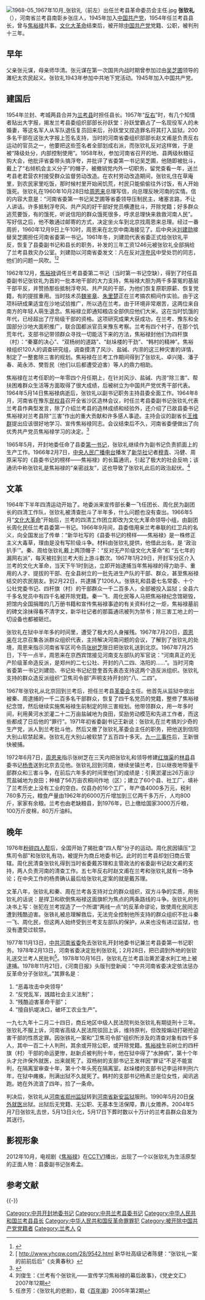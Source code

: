 [[File:1968-05_1967年10月_张钦礼（前左）出任兰考县革命委员会主任.jpg|thumb]]
'''张钦礼'''（{{bd|1927年||2004年|5月7日|catIdx=Z}}），河南省兰考县南彰乡张庄人，1945年加入[[中国共产党|中国共产党]]，1954年任兰考县县长，曾与[[焦裕禄|焦裕禄]]共事。[[文化大革命|文化大革命]]结束后，被开除[[中国共产党|中国共产党]]党籍、公职，被判刑十三年。

==早年==
父亲张元谋，母亲师华清。张元谋在第一次国共内战时期曾参加过由[[吴芝圃|吴芝圃]]领导的濉杞太农民起义。张钦礼1943年参加中共地下党活动。1945年加入中国共产党。

== 建国后 ==
1954年兰封、考城两县合并为[[兰考县|兰考县]]时担任县长。1957年“[[反右|反右]]”时，有几个知情者贴出大字报，揭发兰考县委组织部部长孙跃堂：孙跃堂霸占了一名现役军人的未婚妻，等这名军人从军队退伍复员回来后，孙跃堂又捏造罪名将其打入监狱。200多名干部在这张大字报上签名支持，当时的河南省委组织部部长赵文甫是负责反右运动的官员之一，他要把这些签名者全部划成右派，而张钦礼反对这样做，于是被“降级处分，内部控制使用”。1958年秋，参加河南省召开的地、县两级秋粮征购大会，他批评省委带头搞浮夸，并批评了省委第一书记吴芝圃，他随即被批斗，戴上了“右倾机会主义分子”的帽子，被撤销党内外一切职务，留党查看一年，送兰考县老君营农村接受群众监督劳动改造。在农村劳动改造期间，张钦礼住在草庵里，到农民家里吃饭，那时候村里开始闹饥荒，村民只能偷偷往外讨饭，有人开始饿死。张钦礼在1960年10月28日给[[周恩来|周恩来]]总理写信，向总理反映河南的实情。信的内容大意是：“河南省委第一书记吴芝圃等省委领导压制民主，堵塞言路，不让人讲话。许多抵制浮夸风、共产风的好干部好党员横遭批斗，开除党籍；好多群众逃荒要饭，有的饿死，听说信阳的群众饿死很多，呼求总理快来救救河南人民”。写好信之后，他不敢通过邮寄的方式，决定坐火车到北京找周恩来总理。经过一番周折，1960年12月9日上午10时，周恩来在北京中南海接见了。后中央派[[刘建勋|刘建勋]]接替吴芝圃担任河南省委第一书记。1961年冬，刘建勋代表省委正式给张钦礼平反，恢复了县委副书记和县长的职务，补发的三年工资1246元被张钦礼全部捐给了兰考县救灾办公室。刘建勋以河南省委发文：凡在反对[[浮夸风|浮夸风]]中受处罚的同志，他们的问题一风吹。<ref name="thc">{{cite journal|title=为张钦礼所做的申诉|author=陈健|url=|journal=中国焦点|publisher=|issue=1|doi=|others=|year=2004|volume=|page=|pmid=}}</ref><ref name="cj">[ http://www.yhcqw.com/28/9542.html {{Wayback|url=http://www.yhcqw.com/28/9542.html |date=20191005132632 }} 新华社高级记者陈健：“张钦礼一案的前前后后”《炎黄春秋》</ref>

1962年12月，[[焦裕禄|焦裕禄]]调任兰考县委第二书记（当时第一书记空缺），得到了时任县委副书记张钦礼为首的一批本地干部的大力支持，焦裕禄大胆为两千多蒙冤的基层干部平反，并赞扬那些抵制浮夸风、共产风的干部，为他们恢复原职原薪、恢复党籍，有的提拔重用。当时技术员[[魏鉴章|魏鉴章]]、[[朱里楚|朱里楚]]正在兰考搞农桐间作实验。由于这项科研成果适宜在沙地试验推广，所以选在兰考。由于环境非常艰苦，这两位来自南方的年轻人萌生退念。焦裕禄立即通知粮店全部供应他们大米。这在当时饥饿的年代，已经超出了厅局级干部的资格。这项研究成果大获成功，在兰考、豫东和全国部分沙地大面积推广，联合国都派官员来豫东考察。兰考有四个村子，在那个饥荒年代，支部书记带领群众寻找一切能活下来的方法，焦裕禄封他们为四杆旗（村）：“秦寨的决心”、“双杨树的道路”、“赵垛楼的干劲”、“韩村的精神”。焦裕禄组织120人的调查研究组，调查摸清了风沙、盐碱、内涝的这三种灾害的详情，制定了一整套除三害的规划。焦裕禄在兰考工作期间得到了张钦礼、卓兴隆、潘子春、蔺永沛、樊哲民（他们以后都遭受迫害）等人的鼎力相助。{{r|thc}}

焦裕禄在兰考任职的一年零四个月任期上，在针对风沙、盐碱、内涝“除三害”、帮扶困难群众生活等方面取得了很大成绩，后被树立为中国共产党优秀干部代表。1964年5月14日焦裕禄病逝后，张钦礼以副书记职务主持县委全面工作。1964年8月，河南省在豫东[[民权县|民权县]]召开全省沙区造林会议，时任兰考县委副书记张钦礼代表兰考县作典型发言，除了介绍兰考县的造林成绩和经验外，还介绍了已故县委书记焦裕禄对兰考县除“三害”作出的重大贡献和许多感人事迹。主持会议的副省长[[王维群|王维群]]提出应该很好地学习、宣传焦裕禄同志。会议结束后不久，河南省委便做出了向优秀共产党员焦裕禄学习的决定。<ref>{{Cite web |url=http://sn.people.com.cn/n/2014/0828/c354836-22139275.html |title=《“县委书记焦裕禄”被树为典型始末》，发表于[[人民网|人民网]]，2014年08月28日 |access-date=2014年9月14日 |archive-date=2016年3月4日 |archive-url=https://web.archive.org/web/20160304103931/http://sn.people.com.cn/n/2014/0828/c354836-22139275.html }}</ref>

1965年5月，开封地委任命了县委[[第一书记|第一书记]]，张钦礼继续作为副书记负责抓面上的生产工作。1966年2月7日，[[中央人民广播电台|中央人民广播电台]]播发了[[新华社|新华社]]记者[[穆青|穆青]]、冯健、周原采写的《县委书记的榜样——焦裕禄》的长篇通讯，引起了极大的社会反响；该通讯中称张钦礼是焦裕禄的“亲密战友”，这也导致了张钦礼此后的政治起伏。<ref>刘俊生：《兰考有个张钦礼——宣传学习焦裕禄的幕后故事》，《党史文汇》 2007年12期</ref>

== 文革 ==
1964年下半年四清运动开始了。地委派来宣传部长秦一飞任团长、周化民为副团长的四清工作队，张钦礼被清查批斗了半年多，什么问题也没有查出。1966年5月“[[文化大革命|文化大革命]]”开始后，兰考的四清工作团立即改为文化大革命领导小组，由副团长周化民任兰考县委第一书记。1966年9月间，县委借用来兰考串联的红卫兵的名义，向全国发出了传单：“新华社写的《县委书记的榜样——焦裕禄》是一株修正主义大毒草，理由是没有写阶级斗争。材料由张钦礼提供，他借此出名，是 '政治扒手'”。秦、周给张钦礼戴上两顶帽子：“反对无产阶级文化大革命”和 “五七年的漏网右派”，每天被拉到兰考大街上游斗数次。1967年1月29日，开封军分区介入兰考的文化大革命，当天下午1时到达，立即开始逮捕当年焦裕禄的得力助手、重用的人才、提拔的干部、在全县树立的一批先进生产队的干部、群众，甚至焦裕禄结交的农民朋友。到2月22日，共逮捕了1206人。张铁礼和县委七名常委、十个公社党委书记、四杆旗（村）的干部群众一千二百多人，全部被投入监狱；全县六千多名党员中有四千名被开除党籍。秦一飞、周化民等人马把焦裕禄纪念馆砸毁，把馆内全国捐赠的几万册书籍和宣传焦裕禄事迹的有关资料付之一炬，焦裕禄墓前的碑文涂抹得看不清字文，新华社记者的那篇通讯被列为禁书；除三害工地上的一切设备也都被砸烂。

张钦礼在狱中半年多的时间里，遭受了极大的人身摧残。1967年7月20日，[[周恩来|周恩来]]在北京召集各派群众组织代表，主持解决河南问题的会议，了解到了张钦礼的处境，周恩来指示河南省军区司令员[[张树芝|张树芝]]限日把张钦礼送到北京。1967年7月25日，下午一点半，周恩来在京西宾馆接见河南支左部队的军官说：“河南真正的无产阶级革命造反派，是郑州的二七公社、开封的八二四、洛阳的……”。当时河南省委第一书记刘建勋、书记处书记纪登奎首先表态支持这两个造反派组织。张钦礼支持的群众造反派组织“卫焦司令部”声明支持开封的“八、二四”。{{r|thc}}

1967年张钦礼从北京回到兰考后，担任兰考县[[革委会|革委会]]主任。他首先从监狱中放出被秦、周逮捕的一千二百多名干部群众，恢复了四千名党员的党籍，整修了焦裕禄纪念馆，然后继续实施焦裕禄生前制定的除三害规划。他带领群众，用一年多时间，利用黄河水淤灌二十二万亩盐碱地为良田，奖励劳动模范和先进工作者，而这些都成了日后他的“罪行”。1971年初省委副书记王新说：张钦礼在兰考搞刘少奇的生产党，派人到兰考批斗他，然后又撤了张钦礼革委会主任的职务，把他送到信阳大别山软禁起来。张钦礼在大别山被软禁了五百四十多天。[[九一三事件|九一三事件]]后，王新很快被捕。{{r|thc}}

1972年6月7日，[[周恩来|周恩来]]指示张树芝在三天内把张钦礼和领导修建[[红旗渠|红旗渠]]的[[林县|林县]]县委书记[[杨贵|杨贵]]送到北京去见他。张钦礼回到河南，继续坐镇兰考，日以继夜地带量干部群众和三害斗争，在前后六年多的时间里他们的成绩是：引黄淤灌出26万亩沙荒盐碱地为良田；种植了56万亩农桐间作地（区）；建立了60个县、社工厂，填补了兰考历史上没有工业的空白。仅县办的16个工厂，年产值4000多万元，税利760多万元，粮食产量由1962年的6000万斤增加到三亿两千多万斤，人均800斤，家家有余粮。兰考也由老缺粮县，到1976年，已上缴给国家3000万斤粮，100万斤皮棉，80万斤油料。{{r|thc}}{{r|"cj"}}

== 晚年 ==
{{wikisource|张钦礼反革命案商丘地区中级人民法院刑事判决书}}
1976年[[粉碎四人帮|粉碎四人帮]]后，全国开始了揭批查“四人帮”分子的运动。周化民因镇压“卫焦司令部”和张钦礼有功，被提升为商丘地委书记。此时的兰考县却划归商丘管辖。周化民清查张钦礼得到当时省委戴苏理和主管政法的省委副书记赵文甫的支持，两人负责河南的清查工作。五七年反右时赵文甫在兰考和张钦礼就有一场争论；在中央工作的杨贵确认最后给张钦礼定案的就是戴苏理。{{r|thc}}

文革八年，张钦礼和秦、周在兰考各支持对立的群众组织，双方斗争的实质，用张钦礼的话说：是捍卫和砍倒焦裕禄这面旗帜为焦点的两条路线的斗争。张钦礼的判决书上写：张犯在兰考捏造了一个所谓“两线一点”的反革命谬论，致使周化民同志遭到残酷迫害。张铁礼被总理解救后，无法完全控制他所支持的群众组织不批斗秦一飞、周化民，但这两人始终受到兰考支左部队的保护，从来也没有进过监狱，也没有遭受过软禁。{{r|thc}}

1977年11月13日，[[中共河南省委|中共河南省委]]免去张钦礼开封地委书记兼兰考县委第一书记职务。1978年2月13日，河南省委决定批判张钦礼；2月28日，把已调到外地的张钦礼送交兰考人民批判<ref name="ryf">任彦芳：《张钦礼的悲剧》，载《[[百年潮|百年潮]]》2005年第2期 </ref>。1978年10月16日，张钦礼在兰考县治黄淤灌水利工地上被逮捕。1978年11月21日，《河南日报》头版刊登新闻：“中共河南省委决定依法惩办反革命分子张钦礼。”其罪名是：{{r|thc}}
#  “恶毒攻击中央领导”
# “反党乱军，践踏社会主义法制”；
# “残酷迫害革命干部”；
# “擅自扒堤决口，破坏工农业生产”。

一九七九年十二月二十四日，商丘地区中级人民法院判处张钦礼有期徒刑十三年。张钦礼不服上诉，河南省高级人民法院驳回上诉，维持原判，但改按煽动打砸抢迫害干部的性质定罪。因张铁礼一案和“卫焦司令部”组织所涉及的清查对象有四千多人，其中一百二十人判刑，其余或开除公职，或开除党籍。[[焦裕禄|焦裕禄]]生前树立的四杆旗（村）干部的命运更惨，赵新贞被判刑十年，他在狱中得了“水肿病”，第十个年头才允许保外就医，出来就死了。双杨树的支部书记王发祥因“罪证”不足不能宣判，在隔离室审查十年，第十个年头死在隔离室。赵垛楼的支部书记李运祥判刑六年，在狱中瘫痪，刑满出狱不久就死了。韩村的支部书记杨素兰是位女性，闻讯逃跑。她在外流浪了四年，捡了一条命。{{r|thc}}

判决后，张钦礼从[[河南省郑州监狱|河南省郑州监狱]]转到[[河南省新安监狱|河南省新安监狱]]服刑。1990年5月20日[[保外就医|保外就医]]出狱。出狱后无党籍、无公职、无基本生活保障，靠儿女赡养。2004年5月7日张钦礼去世，5月13日火化，5月17日下葬时数以十万计的兰考县群众自发为其送行。

==影视形象==
2012年10月，电视剧《[[焦裕禄_(电视剧)|焦裕禄]]》在[[CCTV1|CCTV1]]播出，出现了一个以张钦礼为生活原型的正面人物：县委副书记张希孟。

==参考文献==
{{Reflist|2}}
{{start box}} 
{{s-ppo|cpc}}
{{s-before|[[庞传文|庞传文]]}}
{{s-title|[[中国共产党兰考县委员会|中国共产党兰考县委员会]]书记<br />第一书记|1972年12月-1973年12月<br />1973年12月至1977年11月}}
{{s-after|[[刁文|刁文]]}}
{{s-before|首任}}
{{s-title|中国共产党兰考县革命委员会核心小组组长|1970年3月-1971年4月}}
{{s-after|[[庞传文|庞传文]]}}
{{end box}}
{{-}}
{{DEFAULTSORT:Z}}
[[Category:中共开封地委书记|Category:中共开封地委书记]]
[[Category:中共兰考县委书记|Category:中共兰考县委书记]]
[[Category:中华人民共和国兰考县县长|Category:中华人民共和国兰考县县长]]
[[Category:中华人民共和国反革命罪罪犯|Category:中华人民共和国反革命罪罪犯]]
[[Category:被开除中国共产党党籍者|Category:被开除中国共产党党籍者]]
[[Category:兰考人|Category:兰考人]]
[[Category:张姓|Q]]